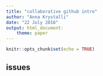 ```yaml
---
title: "collaborative github intro"
author: "Anna Krystalli"
date: "22 July 2016"
output: html_document:
    theme: paper
---
```


```r
knitr::opts_chunk$set(echo = TRUE)
```



## issues